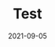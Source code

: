 ---
title: Test
date: 2021-09-05
description: Just some test blog post.
tags:
  - Test
  - Coding
---